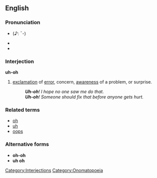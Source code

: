 ==English==

===Pronunciation===
*{{IPA|/ˈʌˀː.oː/}} (♪: ˉ-)
*{{audio|en-us-uh-oh.ogg|Audio (US)}}
*{{audio|Uh-oh.ogg|Audio (UK)}}

===Interjection===
'''uh-oh''' 

# [[exclamation]] of [[error]], concern, [[awareness]] of a problem, or surprise.
#: '''''Uh-oh'''!  I hope no one saw me do that.''
#: '''''Uh-oh'''!  Someone should fix that before anyone gets hurt.''

===Related terms===
*[[oh]]
*[[uh]]
*[[oops]]

===Alternative forms===
*'''oh-oh'''
*'''uh oh'''

[[Category:Interjections]]
[[Category:Onomatopoeia]]